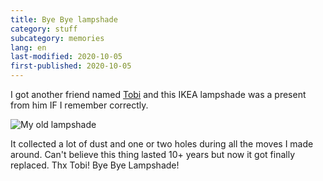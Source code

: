 ```yaml
---
title: Bye Bye lampshade
category: stuff
subcategory: memories
lang: en
last-modified: 2020-10-05
first-published: 2020-10-05
---
```


I got another friend named [Tobi](/photos/people?name=tobego) and this IKEA
lampshade was a present from him IF I remember correctly.

![My old lampshade](./lampshade.jpg)

It collected a lot of dust and one or two holes during all the moves I made
around. Can't believe this thing lasted 10+ years but now it got finally
replaced. Thx Tobi! Bye Bye Lampshade!
